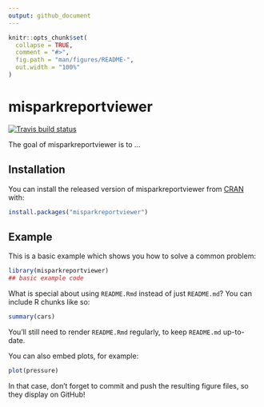 ```yaml
---
output: github_document
---
```


<!-- README.md is generated from README.Rmd. Please edit that file -->

```r
knitr::opts_chunk$set(
  collapse = TRUE,
  comment = "#>",
  fig.path = "man/figures/README-",
  out.width = "100%"
)
```

# misparkreportviewer

<!-- badges: start -->
[![Travis build status](https://travis-ci.com/chintanp/misparkreportviewer.svg?branch=master)](https://travis-ci.com/chintanp/misparkreportviewer)
<!-- badges: end -->

The goal of misparkreportviewer is to ...

## Installation

You can install the released version of misparkreportviewer from [CRAN](https://CRAN.R-project.org) with:

``` r
install.packages("misparkreportviewer")
```

## Example

This is a basic example which shows you how to solve a common problem:

```r
library(misparkreportviewer)
## basic example code
```

What is special about using `README.Rmd` instead of just `README.md`? You can include R chunks like so:

```r
summary(cars)
```

You'll still need to render `README.Rmd` regularly, to keep `README.md` up-to-date.

You can also embed plots, for example:

```r
plot(pressure)
```

In that case, don't forget to commit and push the resulting figure files, so they display on GitHub!
